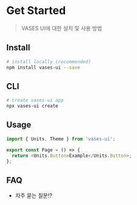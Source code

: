 
<Meta title="VASES-DOCS/Get Started" />

# Get Started

> VASES UI에 대한 설치 및 사용 방법

## Install

```bash
# install locally (recommended)
npm install vases-ui --save
```

## CLI

```bash
# create vases-ui app
npx vases-ui create
```

## Usage

```javascript
import { Units, Theme } from 'vases-ui';

export const Page = () => {
  return <Units.Button>Example</Units.Button>;
};
```

## FAQ

- 자주 묻는 질문!?
